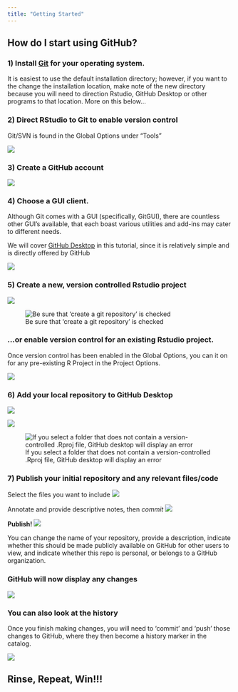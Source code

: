 ```yaml
---
title: "Getting Started"
---
```


## How do I start using GitHub?

### 1) Install [Git](https://git-scm.com/downloads) for your operating system. 


It is easiest to use the default installation directory; however, if you
want to the change the installation location, make note of the new directory
because you will need to direction Rstudio, GitHub Desktop or other programs
to that location. More on this below...

### 2) Direct RStudio to Git to enable version control

Git/SVN is found in the Global Options under "Tools"
    
![](images/GlobalOptions_RStudio.png)
    

### 3) Create a GitHub account

![](images/GitHub_Registration.png)

### 4) Choose a GUI client.

Although Git comes with a GUI (specifically, GitGUI), there are countless
other GUI's available, that each boast various utilities and add-ins may
cater to different needs.

We will cover [GitHub Desktop](https://desktop.github.com/) in this
tutorial, since it is relatively simple and is directly offered by GitHub

![](images/GitHubDesktop.png)

### 5) Create a new, version controlled Rstudio project

![](images/NewProject_1.png)

![Be sure that 'create a git repository' is checked](images/NewProject_2.png)

### ...or enable version control for an existing Rstudio project.

Once version control has been enabled in the Global Options, you can it on for any pre-existing R Project in the Project Options. 

![](images/ExistingProject_1.png)

### 6) Add your local repository to GitHub Desktop

![](images/GitHubDesktop_Add_1.png)

![](images/GitHubDesktop_Add_2.png)

![If you select a folder that does not contain a version-controlled .Rproj file, GitHub desktop will display an error](images/GitHubDesktop_Add_3.png)

### 7) Publish your initial repository and any relevant files/code

Select the files you want to include
![](images/GitHubDesktop_Publish_1)

Annotate and provide descriptive notes, then *commit*
![](images/GitHubDesktop_Publish_2)

**Publish!**
![](images/GitHubDesktop_Publish_3)

You can change the name of your repository, provide a description, indicate
whether this should be made publicly available on GitHub for other users to
view, and indicate whether this repo is personal, or belongs to a GitHub
organization.

### GitHub will now display any changes

![](images/GitHubDesktop_Changes_1)

### You can also look at the history

Once you finish making changes, you will need to 'commit' and 'push' those
changes to GitHub, where they then become a history marker in the catalog.

![](images/GitHubDesktop_History_1)

## Rinse, Repeat, Win!!!

